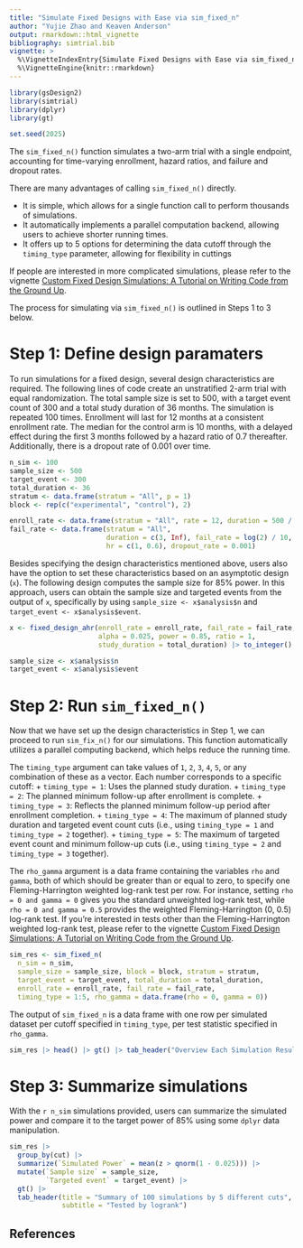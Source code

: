 ```yaml
---
title: "Simulate Fixed Designs with Ease via sim_fixed_n"
author: "Yujie Zhao and Keaven Anderson"
output: rmarkdown::html_vignette
bibliography: simtrial.bib
vignette: >
  %\VignetteIndexEntry{Simulate Fixed Designs with Ease via sim_fixed_n}
  %\VignetteEngine{knitr::rmarkdown}
---
```


```r
library(gsDesign2)
library(simtrial)
library(dplyr)
library(gt)

set.seed(2025)
```

The `sim_fixed_n()` function simulates a two-arm trial with a single endpoint, accounting for time-varying enrollment, hazard ratios, and failure and dropout rates. 

There are many advantages of calling `sim_fixed_n()` directly.

- It is simple, which allows for a single function call to perform thousands of simulations.
- It automatically implements a parallel computation backend, allowing users to achieve shorter running times.
- It offers up to 5 options for determining the data cutoff through the `timing_type` parameter, allowing for flexibility in cuttings

If people are interested in more complicated simulations, please refer to the vignette [Custom Fixed Design Simulations: A Tutorial on Writing Code from the Ground Up](https://merck.github.io/simtrial/articles/sim_fixed_design_custom.html).

The process for simulating via `sim_fixed_n()` is outlined in Steps 1 to 3 below.

# Step 1: Define design paramaters

To run simulations for a fixed design, several design characteristics are required. The following lines of code create an unstratified 2-arm trial with equal randomization. The total sample size is set to 500, with a target event count of 300 and a total study duration of 36 months. The simulation is repeated 100 times. Enrollment will last for 12 months at a consistent enrollment rate. The median for the control arm is 10 months, with a delayed effect during the first 3 months followed by a hazard ratio of 0.7 thereafter. Additionally, there is a dropout rate of 0.001 over time.

```r
n_sim <- 100
sample_size <- 500
target_event <- 300
total_duration <- 36
stratum <- data.frame(stratum = "All", p = 1)
block <- rep(c("experimental", "control"), 2)

enroll_rate <- data.frame(stratum = "All", rate = 12, duration = 500 / 12)
fail_rate <- data.frame(stratum = "All",
                        duration = c(3, Inf), fail_rate = log(2) / 10, 
                        hr = c(1, 0.6), dropout_rate = 0.001)
```

Besides specifying the design characteristics mentioned above, users also have the option to set these characteristics based on an asymptotic design (`x`). The following design computes the sample size for 85\% power. In this approach, users can obtain the sample size and targeted events from the output of `x`, specifically by using `sample_size <- x$analysis$n` and `target_event <- x$analysis$event`.
```r
x <- fixed_design_ahr(enroll_rate = enroll_rate, fail_rate = fail_rate, 
                      alpha = 0.025, power = 0.85, ratio = 1, 
                      study_duration = total_duration) |> to_integer()

sample_size <- x$analysis$n
target_event <- x$analysis$event
```


# Step 2: Run `sim_fixed_n()`

Now that we have set up the design characteristics in Step 1, we can proceed to run `sim_fix_n()` for our simulations. This function automatically utilizes a parallel computing backend, which helps reduce the running time.

The `timing_type` argument can take values of `1`, `2`, `3`, `4`, `5`, or any combination of these as a vector. Each number corresponds to a specific cutoff:
  + `timing_type = 1`: Uses the planned study duration.
  + `timing_type = 2`: The planned minimum follow-up after enrollment is complete.
  + `timing_type = 3`: Reflects the planned minimum follow-up period after enrollment completion.
  + `timing_type = 4`: The maximum of planned study duration and targeted event count cuts (i.e., using `timing_type = 1` and `timing_type = 2` together).
  + `timing_type = 5`: The maximum of targeted event count and minimum follow-up cuts  (i.e., using `timing_type = 2` and `timing_type = 3` together).

The `rho_gamma` argument is a data frame containing the variables `rho` and `gamma`, both of which should be greater than or equal to zero, to specify one Fleming-Harrington weighted log-rank test per row. For instance, setting `rho = 0 and gamma = 0` gives you the standard unweighted log-rank test, while `rho = 0 and gamma = 0.5` provides the weighted Fleming-Harrington (0, 0.5) log-rank test. If you're interested in tests other than the Fleming-Harrington weighted log-rank test, please refer to the vignette [Custom Fixed Design Simulations: A Tutorial on Writing Code from the Ground Up](https://merck.github.io/simtrial/articles/sim_fixed_design_custom.html).

```r
sim_res <- sim_fixed_n(
  n_sim = n_sim,
  sample_size = sample_size, block = block, stratum = stratum,
  target_event = target_event, total_duration = total_duration,
  enroll_rate = enroll_rate, fail_rate = fail_rate,
  timing_type = 1:5, rho_gamma = data.frame(rho = 0, gamma = 0))
```

The output of `sim_fixed_n` is a data frame with one row per simulated dataset per cutoff specified in `timing_type`, per test statistic specified in `rho_gamma`. 
```r
sim_res |> head() |> gt() |> tab_header("Overview Each Simulation Results")
```

# Step 3: Summarize simulations

With the `r n_sim` simulations provided, users can summarize the simulated power and compare it to the target power of 85\% using some `dplyr` data manipulation.
```r
sim_res |>
  group_by(cut) |>
  summarize(`Simulated Power` = mean(z > qnorm(1 - 0.025))) |>
  mutate(`Sample size` = sample_size,
         `Targeted event` = target_event) |>
  gt() |>
  tab_header(title = "Summary of 100 simulations by 5 different cuts",
             subtitle = "Tested by logrank")
```

## References
